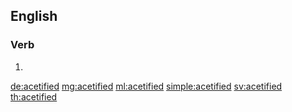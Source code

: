 ==English==

===Verb===
{{head|en|verb form}}

# {{en-past of|acetify}}

[[de:acetified]]
[[mg:acetified]]
[[ml:acetified]]
[[simple:acetified]]
[[sv:acetified]]
[[th:acetified]]